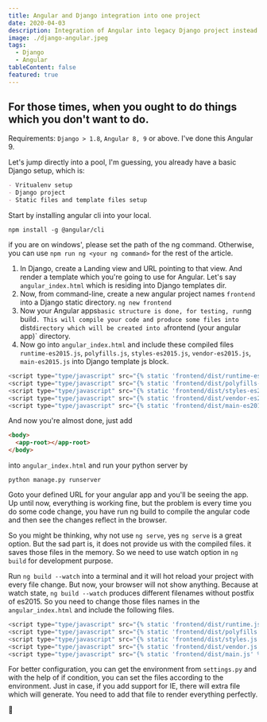 ```yaml
---
title: Angular and Django integration into one project
date: 2020-04-03
description: Integration of Angular into legacy Django project instead of starting the whole project from scratch.
image: ./django-angular.jpeg
tags:
  - Django
  - Angular
tableContent: false
featured: true
---
```


## For those times, when you ought to do things which you don't want to do.

Requirements: `Django > 1.8`, `Angular 8, 9` or above. I've done this Angular 9.

Let's jump directly into a pool, I'm guessing, you already have a basic Django setup, which is:

```md
- Vritualenv setup
- Django project
- Static files and template files setup
```

Start by installing angular cli into your local.

```shell
npm install -g @angular/cli
```

if you are on windows', please set the path of the ng command. Otherwise, you can use `npm run ng <your ng command>` for the rest of the article.

1. In Django, create a Landing view and URL pointing to that view. And render a template which you're going to use for Angular. Let's say `angular_index.html` which is residing into Django templates dir.
2. Now, from command-line, create a new angular project names `frontend` into a Django static directory. `ng new frontend`
3. Now your Angular apps`basic structure is done, for testing, run`ng build`. This will compile your code and produce some files into `dist`directory which will be created into a`frontend (your angular app)` directory.
4. Now go into `angular_index.html` and include these compiled files `runtime-es2015.js`, `polyfills.js`, `styles-es2015.js`, `vendor-es2015.js`, `main-es2015.js` into Django template js block.

```js
<script type="type/javascript" src="{% static 'frontend/dist/runtime-es2015.js' %}"></script>
<script type="type/javascript" src="{% static 'frontend/dist/polyfills-es2015.js' %}"></script>
<script type="type/javascript" src="{% static 'frontend/dist/styles-es2015.js' %}"></script>
<script type="type/javascript" src="{% static 'frontend/dist/vendor-es2015.js' %}"></script>
<script type="type/javascript" src="{% static 'frontend/dist/main-es2015.js' %}"></script>
```

And now you're almost done, just add

```html
<body>
  <app-root></app-root>
</body>
```

into `angular_index.html` and run your python server by

```shell
python manage.py runserver
```

Goto your defined URL for your angular app and you'll be seeing the app.
Up until now, everything is working fine, but the problem is every time you do some code change, you have run ng build to compile the angular code and then see the changes reflect in the browser.

So you might be thinking, why not use `ng serve`, yes `ng serve` is a great option. But the sad part is, it does not provide us with the compiled files. it saves those files in the memory. So we need to use watch option in `ng build` for development purpose.

Run `ng build --watch` into a terminal and it will hot reload your project with every file change. But now, your browser will not show anything. Because at watch state, `ng build --watch` produces different filenames without postfix of es2015. So you need to change those files names in the `angular_index.html` and include the following files.

```js
<script type="type/javascript" src="{% static 'frontend/dist/runtime.js' %}"></script>
<script type="type/javascript" src="{% static 'frontend/dist/polyfills.js' %}"></script>
<script type="type/javascript" src="{% static 'frontend/dist/styles.js' %}"></script>
<script type="type/javascript" src="{% static 'frontend/dist/vendor.js' %}"></script>
<script type="type/javascript" src="{% static 'frontend/dist/main.js' %}"></script>
```

For better configuration, you can get the environment from `settings.py` and with the help of if condition, you can set the files according to the environment.
Just in case, if you add support for IE, there will extra file which will generate. You need to add that file to render everything perfectly.

🙏
